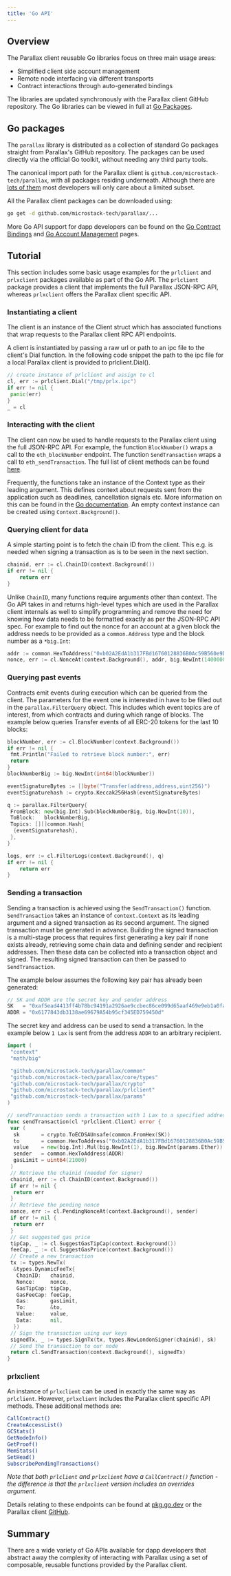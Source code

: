 ```yaml
---
title: 'Go API'
---
```


## Overview

The Parallax client reusable Go libraries focus on three main usage areas:

* Simplified client side account management
* Remote node interfacing via different transports
* Contract interactions through auto-generated bindings

The libraries are updated synchronously with the Parallax client GitHub repository. The Go libraries can be viewed in full at [Go Packages](https://pkg.go.dev/github.com/microstack-tech/parallax#section-directories).

## Go packages

The `parallax` library is distributed as a collection of standard Go packages straight from Parallax's GitHub repository. The packages can be used directly via the official Go toolkit, without needing any third party tools.

The canonical import path for the Parallax client is `github.com/microstack-tech/parallax`, with all packages residing underneath. Although there are [lots of them](https://pkg.go.dev/github.com/microstack-tech/parallax/#section-directories) most developers will only care about a limited subset.

All the Parallax client packages can be downloaded using:

```sh
go get -d github.com/microstack-tech/parallax/...
```

More Go API support for dapp developers can be found on the [Go Contract Bindings](./go-contract-bindings) and [Go Account Management](./go-account-management) pages.

## Tutorial

This section includes some basic usage examples for the `prlclient` and `prlxclient` packages available as part of the Go API. The `prlclient` package provides a client that implements the full Parallax JSON-RPC API, whereas `prlxclient` offers the Parallax client specific API.

### Instantiating a client

The client is an instance of the Client struct which has associated functions that wrap requests to the Parallax client RPC API endpoints.

A client is instantiated by passing a raw url or path to an ipc file to the client's Dial function. In the following code snippet the path to the ipc file for a local Parallax client is provided to prlclient.Dial().

```go
// create instance of prlclient and assign to cl
cl, err := prlclient.Dial("/tmp/prlx.ipc")
if err != nil {
 panic(err)
}
_ = cl
```

### Interacting with the client

The client can now be used to handle requests to the Parallax client using the full JSON-RPC API. For example, the function `BlockNumber()` wraps a call to the `eth_blockNumber` endpoint. The function `SendTransaction` wraps a call to `eth_sendTransaction`. The full list of client methods can be found [here](https://pkg.go.dev/github.com/microstack-tech/parallax/prlclient#Client).

Frequently, the functions take an instance of the Context type as their leading argument. This defines context about requests sent from the application such as deadlines, cancellation signals etc. More information on this can be found in the [Go documentation](https://pkg.go.dev/golang.org/x/net/context). An empty context instance can be created using `Context.Background()`.

### Querying client for data

A simple starting point is to fetch the chain ID from the client. This e.g. is needed when signing a transaction as is to be seen in the next section.

```go
chainid, err := cl.ChainID(context.Background())
if err != nil {
    return err
}
```

Unlike `ChainID`, many functions require arguments other than context. The Go API takes in and returns high-level types which are used in the Parallax client internals as well to simplify programming and remove the need for knowing how data needs to be formatted exactly as per the JSON-RPC API spec. For example to find out the nonce for an account at a given block the address needs to be provided as a `common.Address` type and the block number as a `*big.Int`:

```go
addr := common.HexToAddress("0xb02A2EdA1b317FBd16760128836B0Ac59B560e9D")
nonce, err := cl.NonceAt(context.Background(), addr, big.NewInt(14000000))
```

### Querying past events

Contracts emit events during execution which can be queried from the client. The parameters for the event one is interested in have to be filled out in the `parallax.FilterQuery` object. This includes which event topics are of interest, from which contracts and during which range of blocks. The example below queries Transfer events of all ERC-20 tokens for the last 10 blocks:

```go
blockNumber, err := cl.BlockNumber(context.Background())
if err != nil {
 fmt.Println("Failed to retrieve block number:", err)
 return
}
blockNumberBig := big.NewInt(int64(blockNumber))

eventSignatureBytes := []byte("Transfer(address,address,uint256)")
eventSignaturehash := crypto.Keccak256Hash(eventSignatureBytes)

q := parallax.FilterQuery{
 FromBlock: new(big.Int).Sub(blockNumberBig, big.NewInt(10)),
 ToBlock:   blockNumberBig,
 Topics: [][]common.Hash{
  {eventSignaturehash},
 },
}

logs, err := cl.FilterLogs(context.Background(), q)
if err != nil {
    return err
}
```

### Sending a transaction

Sending a transaction is achieved using the `SendTransaction()` function. `SendTransaction` takes an instance of `context.Context` as its leading argument and a signed transaction as its second argument. The signed transaction must be generated in advance. Building the signed transaction is a multi-stage process that requires first generating a key pair if none exists already, retrieving some chain data and defining sender and recipient addresses. Then these data can be collected into a transaction object and signed. The resulting signed transaction can then be passed to `SendTransaction`.

The example below assumes the following key pair has already been generated:

```go
// SK and ADDR are the secret key and sender address
SK   = "0xaf5ead4413ff4b78bc94191a2926ae9ccbec86ce099d65aaf469e9eb1a0fa87f"
ADDR = "0x6177843db3138ae69679A54b95cf345ED759450d"
```

The secret key and address can be used to send a transaction. In the example below `1 Lax` is sent from the address `ADDR` to an arbitrary recipient.

```go
import (
 "context"
 "math/big"

 "github.com/microstack-tech/parallax/common"
 "github.com/microstack-tech/parallax/core/types"
 "github.com/microstack-tech/parallax/crypto"
 "github.com/microstack-tech/parallax/prlclient"
 "github.com/microstack-tech/parallax/params"
)

// sendTransaction sends a transaction with 1 Lax to a specified address.
func sendTransaction(cl *prlclient.Client) error {
 var (
  sk       = crypto.ToECDSAUnsafe(common.FromHex(SK))
  to       = common.HexToAddress("0xb02A2EdA1b317FBd16760128836B0Ac59B560e9D")
  value    = new(big.Int).Mul(big.NewInt(1), big.NewInt(params.Ether))
  sender   = common.HexToAddress(ADDR)
  gasLimit = uint64(21000)
 )
 // Retrieve the chainid (needed for signer)
 chainid, err := cl.ChainID(context.Background())
 if err != nil {
  return err
 }
 // Retrieve the pending nonce
 nonce, err := cl.PendingNonceAt(context.Background(), sender)
 if err != nil {
  return err
 }
 // Get suggested gas price
 tipCap, _ := cl.SuggestGasTipCap(context.Background())
 feeCap, _ := cl.SuggestGasPrice(context.Background())
 // Create a new transaction
 tx := types.NewTx(
  &types.DynamicFeeTx{
   ChainID:   chainid,
   Nonce:     nonce,
   GasTipCap: tipCap,
   GasFeeCap: feeCap,
   Gas:       gasLimit,
   To:        &to,
   Value:     value,
   Data:      nil,
  })
 // Sign the transaction using our keys
 signedTx, _ := types.SignTx(tx, types.NewLondonSigner(chainid), sk)
 // Send the transaction to our node
 return cl.SendTransaction(context.Background(), signedTx)
}
```

### prlxclient

An instance of `prlxclient` can be used in exactly the same way as `prlclient`. However, `prlxclient` includes the Parallax client specific API methods. These additional methods are:

```sh
CallContract()
CreateAccessList()
GCStats()
GetNodeInfo()
GetProof()
MemStats()
SetHead()
SubscribePendingTransactions()
```

*Note that both `prlclient` and `prlxclient` have a `CallContract()` function - the difference is that the `prlxclient` version includes an overrides argument.*

Details relating to these endpoints can be found at [pkg.go.dev](https://pkg.go.dev/github.com/microstack-tech/parallax/prlclient/prlxclient) or the Parallax client [GitHub](https://github.com/microstack-tech/parallax/tree/main/prlclient).

## Summary

There are a wide variety of Go APIs available for dapp developers that abstract away the complexity of interacting with Parallax using a set of composable, reusable functions provided by the Parallax client.
